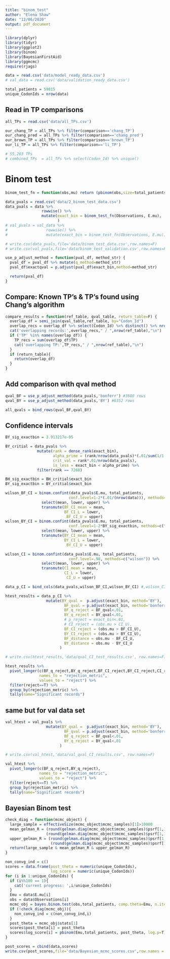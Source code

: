 ```yaml
---
title: "binom_test"
author: "Elena Shaw"
date: "12/06/2020"
output: pdf_document
---
```

```r
library(dplyr)
library(tidyr)
library(ggplot2)
library(binom)
library(BayesianFirstAid)
library(ggmcmc)
require(rjags)

data = read.csv('data/model_ready_data.csv')
# val_data = read.csv('data/validation_ready_data.csv')

total_patients = 59815
unique_CodonIds = nrow(data)
```
## Read in TP comparisons 
```r
all_TPs = read.csv('data/all_TPs.csv')

our_chang_TP = all_TPs %>% filter(comparison=='chang_TP')
our_chang_pred = all_TPs %>% filter(comparison=='chang_pred')
our_brown_TP = all_TPs %>% filter(comparison=='brown_TP')
our_li_TP = all_TPs %>% filter(comparison=='li_TP')

# 55,203 TPs
# combined_TPs  = all_TPs %>% select(Codon_Id) %>% unique()
```

# Binom test
```r
binom_test_fn = function(obs,mu) return (pbinom(obs,size=total_patients,prob=mu,lower.tail=FALSE,log.p=F)) # function used by Chang algorithm

data_pvals = read.csv('data/2_binom_test_data.csv')
data_pvals = data %>%
                rowwise() %>%
                mutate(exact_bin = binom_test_fn(Observations, E.mu),
                       )
# val_pvals = val_data %>%
#                 rowwise() %>%
#                 mutate(exact_bin = binom_test_fn(Observations, E.mu))

# write.csv(data_pvals,file='data/binom_test_data.csv',row.names=F)
# write.csv(val_pvals,file='data/binom_test_validation.csv',row.names=F)

```

```r
use_p_adjust_method = function(pval_df, method_str) {
  pval_df = pval_df %>% mutate(q_method=method_str)
  pval_df$exactqval = p.adjust(pval_df$exact_bin,method=method_str)

  return(pval_df)
}
```
## Compare: Known TP's & TP's found using Chang's algorithm
```r
compare_results = function(ref_table, qval_table, return_table=F) {
  overlap_df = semi_join(qval_table,ref_table, by="Codon_Id")
  overlap_recs = overlap_df %>% select(Codon_Id) %>% distinct() %>% nrow()
  cat('overlapping records:',overlap_recs," / ",nrow(ref_table),"\n")
  if ('TP' %in% names(overlap_df)) {
    TP_recs = sum(overlap_df$TP)
    cat('overlapping TP:',TP_recs," / ",nrow(ref_table),"\n")
  }
  if (return_table){
    return(overlap_df)
  }
}
```

## Add comparison with qval method
```r
qval_BF = use_p_adjust_method(data_pvals,'bonferr') #3680 rows
qval_BY = use_p_adjust_method(data_pvals,'BY') #6352 rows

all_qvals = bind_rows(qval_BF,qval_BY)
```

## Confidence intervals
```r
BY_sig_exactbin = 3.913217e-05

BY_critial = data_pvals %>%
              mutate(rank = dense_rank(exact_bin),
                     alpha_prime = (rank/nrow(data_pvals)*(.01/sum(1/1:rank))),
                     crit_val = rank*.01/nrow(data_pvals),
                     is_less = exact_bin < alpha_prime) %>%
              filter(rank == 7268)

BH_sig_exactbin = BH_critial$exact_bin
BY_sig_exactbin = BY_critial$exact_bin

wilson_BF_CI = binom.confint(data_pvals$E.mu, total_patients,
                            conf.level=1-2*(.01/(nrow(data))), methods=c("wilson")) %>%
                select(mean, lower, upper) %>%
                transmute(BF_CI_mean = mean,
                          BF_CI_L = lower,
                           BF_CI_U = upper)
wilson_BY_CI = binom.confint(data_pvals$E.mu, total_patients,
                            conf.level=1-2*BY_sig_exactbin, methods=c("wilson")) %>%
                select(mean, lower, upper) %>%
                transmute(BY_CI_mean = mean,
                          BY_CI_L = lower,
                           BY_CI_U = upper)

wilson_CI = binom.confint(data_pvals$E.mu, total_patients,
                            conf.level=.98, methods=c("wilson")) %>%
                select(mean, lower, upper) %>%
                transmute(CI_mean = mean,
                          CI_L = lower,
                           CI_U = upper)

data_p_CI = bind_cols(data_pvals,wilson_BF_CI,wilson_BY_CI) #,wilson_CI) 

htest_results = data_p_CI %>%
                  mutate(BY_qval =  p.adjust(exact_bin, method='BY'),
                          BF_qval = p.adjust(exact_bin, method='bonferr'),
                          BF_q_reject = BF_qval<.01,
                          BY_q_reject = BY_qval<.01,
                          # p_reject = exact_bin<.01,
                          # CI_reject = (obs.mu > CI_U),
                          BF_CI_reject = (obs.mu > BF_CI_U),
                          BY_CI_reject = (obs.mu > BY_CI_U),
                          BF_distance = obs.mu - BF_CI_U,
                          BY_distance = obs.mu - BY_CI_U
                        )

# write.csv(htest_results,'data/qval_CI_test_results.csv', row.names=F)

htest_results %>%
  pivot_longer(c(BF_q_reject,BY_q_reject,BF_CI_reject,BY_CI_reject,CI_reject,p_reject),
               names_to = "rejection_metric",
               values_to = "reject") %>%
  filter(reject==T) %>%
  group_by(rejection_metric) %>%
  tally(name="Significant records")
```
## same but for val data set
```r
val_htest = val_pvals %>%
                  mutate(BY_qval =  p.adjust(exact_bin, method='BY'),
                          BF_qval = p.adjust(exact_bin, method='bonferr'),
                          BF_q_reject = BF_qval<.01,
                          BY_q_reject = BY_qval<.01
                        )

# write.csv(val_htest,'data/val_qval_CI_results.csv', row.names=F)

val_htest %>%
  pivot_longer(c(BF_q_reject,BY_q_reject),
               names_to = "rejection_metric",
               values_to = "reject") %>%
  filter(reject==T) %>%
  group_by(rejection_metric) %>%
  tally(name="Significant records")
```

## Bayesian Binom test
```r
check_diag = function(mcmc_object) {
  large_sample = effectiveSize(mcmc_object$mcmc_samples)[1]>10000
  mean_gelman_R = (round(gelman.diag(mcmc_object$mcmc_samples)$psrf[1,1],3)<1.01) &
                  (round(gelman.diag(mcmc_object$mcmc_samples)$psrf[1,1],3)>.990)
  upper_gelman_R = (round(gelman.diag(mcmc_object$mcmc_samples)$psrf[1,2],3)<1.03) &
                    (round(gelman.diag(mcmc_object$mcmc_samples)$psrf[1,2],3)>.990)
  return(large_sample & mean_gelman_R & upper_gelman_R)
}

non_convg_ind = c()
scores = data.frame(post_theta = numeric(unique_CodonIds),
                    log_score = numeric(unique_CodonIds))
for (i in 1:unique_CodonIds) {
  if (i%%100 == 1){
    cat('current progress: ',i/unique_CodonIds)
  }
  Emu = data$E.mu[i]
  obs = data$Observations[i]
  mcmc_obj = bayes.binom.test(obs,total_patients, comp.theta=Emu, n.iter=30000)
  if (!check_diag(mcmc_obj)){
    non_convg_ind = c(non_convg_ind,i)
  }
  post_theta = mcmc_obj$stats[1]
  scores$post_theta[i] = post_theta
  scores$log_score[i] = pbinom(Emu,total_patients, post_theta, log.p=T)
}

post_scores = cbind(data,scores)
write.csv(post_scores,file='data/Bayesian_mcmc_scores.csv',row.names = F)
```